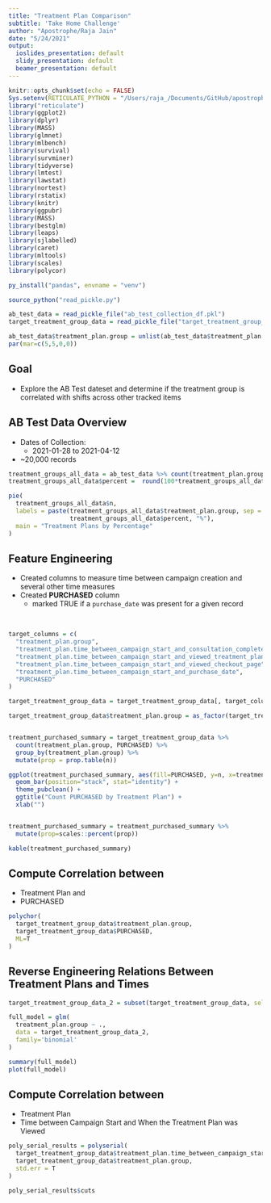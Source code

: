 ```yaml
---
title: "Treatment Plan Comparison"
subtitle: 'Take Home Challenge'
author: "Apostrophe/Raja Jain"
date: "5/24/2021"
output:
  ioslides_presentation: default
  slidy_presentation: default
  beamer_presentation: default
---
```


```r
knitr::opts_chunk$set(echo = FALSE)
Sys.setenv(RETICULATE_PYTHON = "/Users/raja_/Documents/GitHub/apostrophe/venv/bin/python")
library("reticulate")
library(ggplot2)
library(dplyr)
library(MASS)
library(glmnet)
library(mlbench)
library(survival)
library(survminer)
library(tidyverse)
library(lmtest)
library(lawstat)
library(nortest)
library(rstatix)
library(knitr)
library(ggpubr)
library(MASS)
library(bestglm)
library(leaps)
library(sjlabelled)
library(caret)
library(mltools)
library(scales)
library(polycor)

py_install("pandas", envname = "venv")

source_python("read_pickle.py")

ab_test_data = read_pickle_file("ab_test_collection_df.pkl")
target_treatment_group_data = read_pickle_file("target_treatment_group_data.pkl")

ab_test_data$treatment_plan.group = unlist(ab_test_data$treatment_plan.group)
par(mar=c(5,5,0,0))
```

## Goal
- Explore the AB Test dateset and determine if the treatment group is correlated with shifts across other tracked items

## AB Test Data Overview
- Dates of Collection:
  - 2021-01-28 to 2021-04-12 
- ~20,000 records


```r
treatment_groups_all_data = ab_test_data %>% count(treatment_plan.group)
treatment_groups_all_data$percent =  round(100*treatment_groups_all_data$n/sum(treatment_groups_all_data$n), 1)

pie(
  treatment_groups_all_data$n,
  labels = paste(treatment_groups_all_data$treatment_plan.group, sep = " ",
                 treatment_groups_all_data$percent, "%"), 
  main = "Treatment Plans by Percentage"
)
```

## Feature Engineering
- Created columns to measure time between campaign creation and several other time measures
- Created **PURCHASED** column
  - marked TRUE if a `purchase_date` was present for a given record  
  
<br>

```r
target_columns = c(
  "treatment_plan.group",
  "treatment_plan.time_between_campaign_start_and_consultation_completed",
  "treatment_plan.time_between_campaign_start_and_viewed_treatment_plan",
  "treatment_plan.time_between_campaign_start_and_viewed_checkout_page",
  "treatment_plan.time_between_campaign_start_and_purchase_date",
  "PURCHASED"  
)

target_treatment_group_data = target_treatment_group_data[, target_columns]

target_treatment_group_data$treatment_plan.group = as_factor(target_treatment_group_data$treatment_plan.group)


treatment_purchased_summary = target_treatment_group_data %>% 
  count(treatment_plan.group, PURCHASED) %>%
  group_by(treatment_plan.group) %>%
  mutate(prop = prop.table(n))

ggplot(treatment_purchased_summary, aes(fill=PURCHASED, y=n, x=treatment_plan.group)) + 
  geom_bar(position="stack", stat="identity") + 
  theme_pubclean() +
  ggtitle("Count PURCHASED by Treatment Plan") +
  xlab("")


treatment_purchased_summary = treatment_purchased_summary %>% 
  mutate(prop=scales::percent(prop))

kable(treatment_purchased_summary)
```

## Compute Correlation between
- Treatment Plan and
- PURCHASED

```r
polychor(
  target_treatment_group_data$treatment_plan.group,
  target_treatment_group_data$PURCHASED,
  ML=T
)
```

## Reverse Engineering Relations Between Treatment Plans and Times

```r
target_treatment_group_data_2 = subset(target_treatment_group_data, select = -c(PURCHASED))

full_model = glm(
  treatment_plan.group ~ .,
  data = target_treatment_group_data_2,
  family='binomial'
)

summary(full_model)
plot(full_model)
```

## Compute Correlation between 
- Treatment Plan
- Time between Campaign Start and When the Treatment Plan was Viewed

```r

poly_serial_results = polyserial(
  target_treatment_group_data$treatment_plan.time_between_campaign_start_and_viewed_treatment_plan,
  target_treatment_group_data$treatment_plan.group,
  std.err = T
)

poly_serial_results$cuts
 
```


